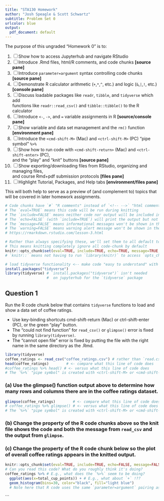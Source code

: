 ```yaml
---
title: "STA130 Homework"
author: "Josh Speagle & Scott Schwartz"
subtitle: Problem Set 0
urlcolor: blue
output:
  pdf_document: default
---
```


<!-- Text in here is "html comments" that are not ever printed out -->
<!-- The block up above controls "YAML" settings of this .Rmd file: 
     for example, knitting this .Rmd will result in a pdf document
     
     Markdown provides simple syntax constructions for document formatting   
     Below we make a nice checklist.  For more examples of Markdown, see
     https://www.rstudio.com/wp-content/uploads/2015/02/rmarkdown-cheatsheet.pdf -->

The purpose of this ungraded "Homework 0" is to:

1. [ ] Show how to access Jupyterhub and navigate RStudio
2. [ ] Introduce .Rmd files, html/R comments, and code chunks **[source pane]**
3. [ ] Introduce `parameter=argument` syntax controlling code chunks **[source pane]**
3. [ ] Demonstrate R calculator arithmetic (`+`,`*`,`^`, etc.) and logic (`&`,`|`,`!`, etc.) **[console pane]**
4. [ ] Discuss loadable packages like `readr`, `tibble`, and `tidyverse` which add   
   functions like `readr::read_csv()` and `tibble::tibble()` to the R calculator
5. [ ] Introduce `<-`, `->`, and `=` variable assignments in R **[source/console pane]**
6. [ ] Show variable and data set management and the `rm()` function **[environment pane]**
7. [ ] Introduce the `<cmd-shift-M>` (Mac) and `<ctrl-shift-M>` (PC) "pipe symbol" `%>%`  
8. [ ] Show how to run code with `<cmd-shift-return>` (Mac) and `<ctrl-shift-enter>` (PC),  
   and the "play" and "knit" buttons **[source pane]**
9. [ ] Show exporting/downloading files from RStudio, organizing and managing files,  
   and course Rmd+pdf submission protocols **[files pane]**
10. [ ] Highlight Tutorial, Packages, and Help tabs **[environment/files pane]**

This will both help to serve as a preview of (and complement to) topics that will be covered in later homework assignments.


<!-- Below is code chunk where R code goes -->
<!-- The `parameter=argument` configuration in the curly brackets controls 
     how the code chunk is used during knitting -->
```r
# Code chunks have `#` "R comments" instead of `<!-- -->` "html comments"
# The `eval=TRUE` means this code will be run during knitting
# The `include=FALSE` means neither code nor output will be included in the knit
# The `echo=FALSE` (with `include=TRUE`) will print the output but not code chunk  
# The `message=FALSE` means informational messages won't be shown in the knit
# The `warning=FALSE` means warning alert message won't be shown in the knit
# https://rmarkdown.rstudio.com/lesson-3.html

# Rather than always specifying these, we'll set them to all default to `FALSE`
# This means knitting completely ignore all code-chunk by default
knitr::opts_chunk$set(eval=TRUE, include=TRUE, echo=TRUE, message=TRUE, warning=FALSE)
# `knitr::` means not having to run `library(knitr)` to access `opts_chunk`
```

<!-- Knitting will completely ignore this code chunk under the above defaults -->
```r
# load tidyverse functionality <-- make code "easy to understand" with comments!
install.packages("tidyverse")
library(tidyverse) # `install.packages("tidyverse")` isn't needed 
                   #  on jupyterhub for the `tidyverse` package
```

## Question 1

Run the R code chunk below that contains `tidyverse` functions to load and show a data set of coffee ratings.

- Use key-binding shortcuts cmd-shift-return (Mac) or ctrl-shift-enter (PC), or the green "play" button.
- The "could not find function" for `read_csv()` or `glimpse()` error is fixed by running `library(tidyverse)`.
- The "cannot open file" error is fixed by putting the file with the right name in the same directory as the .Rmd.


```r
library(tidyverse)
coffee_ratings <- read_csv("coffee_ratings.csv") # rather than `read.csv()`
head(coffee_ratings)        # <- compare what this line of code does
#coffee_ratings %>% head() # <- versus what this line of code does
# The `%>%` "pipe symbol" is created with <ctrl-shift-M> or <cmd-shift-M>
```
<!-- The "pipe symbol" in other context is sometimes `|`; but, since this is
     the logical `or` operator in R, for R the "pipe symbol is `%>%` -->


### (a) Use the glimpse() function output above to determine how many rows and columns there are in the coffee ratings dataset. 

```r
glimpse(coffee_ratings)        # <- compare what this line of code does
# coffee_ratings %>% glimpse() # <- versus what this line of code does
# The `%>%` "pipe symbol" is created with <ctrl-shift-M> or <cmd-shift-M>
```

### (b) Change the property of the R code chunks above so the knit file shows the code and both the message from `read_csv` and the output from `glimpse`.

### (c) Change the property of the R code chunk below so the plot of overall coffee ratings appears in the knitted output.

```r
knitr::opts_chunk$set(eval=TRUE, include=TRUE, echo=FALSE, message=FALSE, warning=FALSE)
# Can you read this code? What do you roughly think it's doing?
coffee_ratings %>% # E.g., what does the `%>%` seem to be doing?
  ggplot(aes(x=total_cup_points)) + # E.g., what about `+` !??
  geom_histogram(bins=30, color="black", fill="light blue")
  # Note here that R code uses the same `parameter=argument` pairing as knitting
```


```